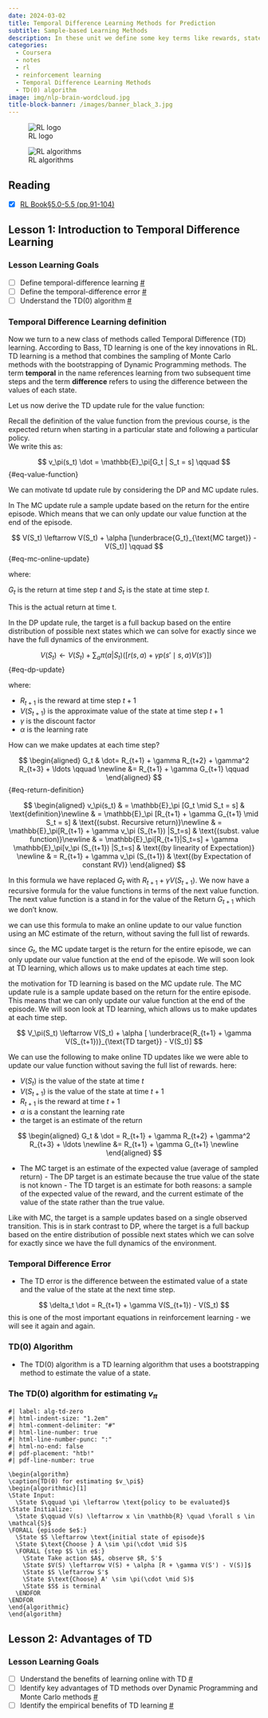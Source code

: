 ```yaml
---
date: 2024-03-02
title: Temporal Difference Learning Methods for Prediction
subtitle: Sample-based Learning Methods
description: In these unit we define some key terms like rewards, states, action, value functions, action values functions. Then we consider at the the multi-armed bandit problem leading to exploration explotation dillema, the epsilon greedy algorithm.
categories:
  - Coursera
  - notes
  - rl
  - reinforcement learning
  - Temporal Difference Learning Methods
  - TD(0) algorithm
image: img/nlp-brain-wordcloud.jpg
title-block-banner: /images/banner_black_3.jpg
---
```


![RL logo](img/logo.png){.column-margin} 

![RL algorithms](img/alg_selector.png){.column-margin group="slides"}


::: {.callout-tip collapse="true"}
## Reading {.unnumbered}

-   [x] [RL Book§5.0-5.5 (pp.91-104)](http://incompleteideas.net/book/RLbook2020.pdf#page=91)
:::

## Lesson 1: Introduction to Temporal Difference Learning

::: callout-info
### Lesson Learning Goals {.unnumbered}

-   [ ] Define temporal-difference learning [\#](#sec-l1g1)
-   [ ] Define the temporal-difference error [\#](#sec-l1g2)
-   [ ] Understand the TD(0) algorithm [\#](#sec-l1g3)
:::

### Temporal Difference Learning definition

Now we turn to a new class of methods called Temporal Difference (TD) learning. According to Bass, TD learning is one of the key innovations in RL. TD learning is a method that combines the sampling of Monte Carlo methods with the bootstrapping of Dynamic Programming methods. The term **temporal** in the name references learning from two subsequent time steps and the term **difference** refers to using the difference between the values of each state.

Let us now derive the TD update rule for the value function:

Recall the definition of the value function from the previous course, is the expected return when starting in a particular state and following a particular policy.\
We write this as:

$$
v_\pi(s_t) \dot = \mathbb{E}_\pi[G_t | S_t = s] \qquad
$$ {#eq-value-function}

We can motivate td update rule by considering the DP and MC update rules.

In The MC update rule a sample update based on the return for the entire episode. Which means that we can only update our value function at the end of the episode.

$$
V(S_t) \leftarrow V(S_t) + \alpha [\underbrace{G_t}_{\text{MC target}} -V(S_t)]  \qquad
$$ {#eq-mc-online-update}

where:

$G_t$ is the return at time step $t$ and $S_t$ is the state at time step $t$.

This is the actual return at time t.

In the DP update rule, the target is a full backup based on the entire distribution of possible next states which we can solve for exactly since we have the full dynamics of the environment.

$$
V(S_t) \leftarrow V(S_t) + \sum_a\pi(a|S_t) ([r(s,a) + \gamma p(s'\mid s,a) V(s')]) \qquad
$$ {#eq-dp-update}

where:

-   $R_{t+1}$ is the reward at time step $t+1$
-   $V(S_{t+1})$ is the approximate value of the state at time step $t+1$
-   $\gamma$ is the discount factor
-   $\alpha$ is the learning rate

How can we make updates at each time step?

$$
\begin{aligned}
G_t & \dot= R_{t+1} + \gamma R_{t+2} + \gamma^2 R_{t+3} + \ldots \qquad \newline
         &= R_{t+1} + \gamma G_{t+1} \qquad
\end{aligned}
$$ {#eq-return-definition}

$$
\begin{aligned}
v_\pi(s_t)  & = \mathbb{E}_\pi [G_t \mid S_t = s] & \text{definition}\newline
          & = \mathbb{E}_\pi [R_{t+1} + \gamma G_{t+1} \mid S_t = s] & \text{(subst. Recursive return)}\newline
          & = \mathbb{E}_\pi[R_{t+1} + \gamma v_\pi (S_{t+1}) |S_t=s]    & \text{(subst. value function)}\newline
          & = \mathbb{E}_\pi[R_{t+1}|S_t=s]  + \gamma \mathbb{E}_\pi[v_\pi (S_{t+1}) |S_t=s] & \text{(by linearity of Expectation)} \newline
          & = R_{t+1} + \gamma v_\pi (S_{t+1}) & \text{(by Expectation of constant RV)}
\end{aligned}
$$

In this formula we have replaced $G_t$ with $R_{t+1} + \gamma V(S_{t+1})$. We now have a recursive formula for the value functions in terms of the next value function. The next value function is a stand in for the value of the Return $G_{t+1}$ which we don't know.

we can use this formula to make an online update to our value function using an MC estimate of the return, without saving the full list of rewards.

since $G_t$, the MC update target is the return for the entire episode, we can only update our value function at the end of the episode. We will soon look at TD learning, which allows us to make updates at each time step.

the motivation for TD learning is based on the MC update rule. The MC update rule is a sample update based on the return for the entire episode. This means that we can only update our value function at the end of the episode. We will soon look at TD learning, which allows us to make updates at each time step.

$$
V_\pi(S_t) \leftarrow V(S_t) + \alpha [
\underbrace{R_{t+1} + \gamma V(S_{t+1})}_{\text{TD target}} - V(S_t)]
$$

We can use the following to make online TD updates like we were able to update our value function without saving the full list of rewards. here:

-   $V(S_t)$ is the value of the state at time $t$
-   $V(S_{t+1})$ is the value of the state at time $t+1$
-   $R_{t+1}$ is the reward at time $t+1$
-   $\alpha$ is a constant the learning rate
-   the target is an estimate of the return

$$
\begin{aligned}
G_t & \dot = R_{t+1} + \gamma R_{t+2} + \gamma^2 R_{t+3} + \ldots \newline
&= R_{t+1} + \gamma G_{t+1} \newline
\end{aligned}
$$

-   The MC target is an estimate of the expected value (average of sampled return) - The DP target is an estimate because the true value of the state is not known - The TD target is an estimate for both reasons: a sample of the expected value of the reward, and the current estimate of the value of the state rather than the true value.

Like with MC, the target is a sample updates based on a single observed transition. This is in stark contrast to DP, where the target is a full backup based on the entire distribution of possible next states which we can solve for exactly since we have the full dynamics of the environment.

### Temporal Difference Error

-   The TD error is the difference between the estimated value of a state and the value of the state at the next time step.

$$
\delta_t \dot = R_{t+1} + \gamma V(S_{t+1}) - V(S_t)
$$ this is one of the most important equations in reinforcement learning - we will see it again and again.

### TD(0) Algorithm

-   The TD(0) algorithm is a TD learning algorithm that uses a bootstrapping method to estimate the value of a state.

::: callout-note
### The TD(0) algorithm for estimating $v_\pi$ {#alg-td0}

``` pseudocode
#| label: alg-td-zero
#| html-indent-size: "1.2em"
#| html-comment-delimiter: "#"
#| html-line-number: true
#| html-line-number-punc: ":"
#| html-no-end: false
#| pdf-placement: "htb!"
#| pdf-line-number: true

\begin{algorithm}
\caption{TD(0) for estimating $v_\pi$}
\begin{algorithmic}[1]
\State Input:
  \State $\qquad \pi \leftarrow \text{policy to be evaluated}$
\State Initialize:
  \State $\qquad V(s) \leftarrow x \in \mathbb{R} \quad \forall s \in \mathcal{S}$
\FORALL {episode $e$:}
  \State $S \leftarrow \text{initial state of episode}$
  \State $\text{Choose } A \sim \pi(\cdot \mid S)$
  \FORALL {step $S \in e$:}
    \State Take action $A$, observe $R, S'$
    \State $V(S) \leftarrow V(S) + \alpha [R + \gamma V(S') - V(S)]$
    \State $S \leftarrow S'$
    \State $\text{Choose} A' \sim \pi(\cdot \mid S)$
    \State $S$ is terminal
  \ENDFOR
\ENDFOR
\end{algorithmic}
\end{algorithm}
```
:::

## Lesson 2: Advantages of TD

::: callout-info
### Lesson Learning Goals {.unnumbered}

-   [ ] Understand the benefits of learning online with TD [\#](#sec-l2g1)
-   [ ] Identify key advantages of TD methods over Dynamic Programming and Monte Carlo methods [\#](#sec-l2g2)
-   [ ] Identify the empirical benefits of TD learning [\#](#sec-l2g3)
:::
